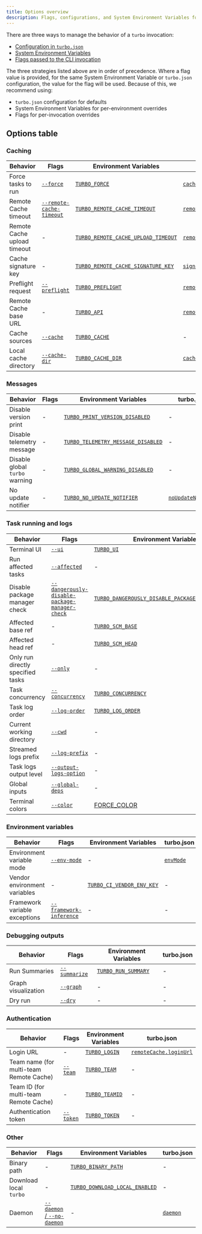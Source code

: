 ```yaml
---
title: Options overview
description: Flags, configurations, and System Environment Variables for Turborepo
---
```


There are three ways to manage the behavior of a `turbo` invocation:

- [Configuration in `turbo.json`](/docs/reference/configuration)
- [System Environment Variables](/docs/reference/system-environment-variables)
- [Flags passed to the CLI invocation](/docs/reference/run)

The three strategies listed above are in order of precedence. Where a flag value is provided, for the same System Environment Variable or `turbo.json` configuration, the value for the flag will be used. Because of this, we recommend using:

- `turbo.json` configuration for defaults
- System Environment Variables for per-environment overrides
- Flags for per-invocation overrides

## Options table

### Caching

<div className="options-cheat-sheet-table">

| Behavior                    | Flags                                                             | Environment Variables                                                                                                 | turbo.json                                                                 |
| --------------------------- | ----------------------------------------------------------------- | --------------------------------------------------------------------------------------------------------------------- | -------------------------------------------------------------------------- |
| Force tasks to run          | [`--force`](/docs/reference/run#--force)                          | [`TURBO_FORCE`](/docs/reference/system-environment-variables#turbo_force)                                             | [`cache`](/docs/reference/configuration#cache)                             |
| Remote Cache timeout        | [`--remote-cache-timeout`](/docs/reference/configuration#timeout) | [`TURBO_REMOTE_CACHE_TIMEOUT`](/docs/reference/system-environment-variables#turbo_remote_cache_timeout)               | [`remoteCache.timeout`](/docs/reference/configuration#timeout)             |
| Remote Cache upload timeout | -                                                                 | [`TURBO_REMOTE_CACHE_UPLOAD_TIMEOUT`](/docs/reference/system-environment-variables#turbo_remote_cache_upload_timeout) | [`remoteCache.uploadTimeout`](/docs/reference/configuration#uploadtimeout) |
| Cache signature key         | -                                                                 | [`TURBO_REMOTE_CACHE_SIGNATURE_KEY`](/docs/reference/system-environment-variables#turbo_remote_cache_signature_key)   | [`signature`](/docs/reference/configuration#signature)                     |
| Preflight request           | [`--preflight`](/docs/reference/run#--preflight)                  | [`TURBO_PREFLIGHT`](/docs/reference/system-environment-variables#turbo_preflight)                                     | [`remoteCache.preflight`](/docs/reference/configuration#preflight)         |
| Remote Cache base URL       | -                                                                 | [`TURBO_API`](/docs/reference/system-environment-variables#turbo_api)                                                 | [`remoteCache.apiUrl`](/docs/reference/configuration#remote-caching)       |
| Cache sources               | [`--cache`](/docs/reference/run#--cache-options)                  | [`TURBO_CACHE`](/docs/reference/system-environment-variables#turbo_cache)                                             | -                                                                          |
| Local cache directory       | [`--cache-dir`](/docs/reference/run#--cache-dir-path)             | [`TURBO_CACHE_DIR`](/docs/reference/system-environment-variables#turbo_cache_dir)                                     | [`cacheDir`](/docs/reference/configuration#cachedir)                       |

</div>

### Messages

<div className="options-cheat-sheet-table">

| Behavior                       | Flags | Environment Variables                                                                                               | turbo.json                                                                                |
| ------------------------------ | ----- | ------------------------------------------------------------------------------------------------------------------- | ----------------------------------------------------------------------------------------- |
| Disable version print          | -     | [`TURBO_PRINT_VERSION_DISABLED`](/docs/reference/system-environment-variables#turbo_print_version_disabled)         | -                                                                                         |
| Disable telemetry message      | -     | [`TURBO_TELEMETRY_MESSAGE_DISABLED`](/docs/reference/system-environment-variables#turbo_telemetry_message_disabled) | -                                                                                         |
| Disable global `turbo` warning | -     | [`TURBO_GLOBAL_WARNING_DISABLED`](/docs/reference/system-environment-variables#turbo_global_warning_disabled)       | -                                                                                         |
| No update notifier             | -     | [`TURBO_NO_UPDATE_NOTIFIER`](/docs/reference/system-environment-variables#turbo_no_update_notifier)                 | [`noUpdateNotifier`](https://turborepo.com/docs/reference/configuration#noupdatenotifier) |

</div>

### Task running and logs

<div className="options-cheat-sheet-table">

| Behavior                          | Flags                                                                                                            | Environment Variables                                                                                                                             | turbo.json                                                                                                     |
| --------------------------------- | ---------------------------------------------------------------------------------------------------------------- | ------------------------------------------------------------------------------------------------------------------------------------------------- | -------------------------------------------------------------------------------------------------------------- |
| Terminal UI                       | [`--ui`](/docs/reference/run#--ui)                                                                               | [`TURBO_UI`](/docs/reference/system-environment-variables#turbo_ui)                                                                               | [`ui`](/docs/reference/configuration#ui)                                                                       |
| Run affected tasks                | [`--affected`](/docs/reference/run#--affected)                                                                   | -                                                                                                                                                 | -                                                                                                              |
| Disable package manager check     | [`--dangerously-disable-package-manager-check`](/docs/reference/run#--dangerously-disable-package-manager-check) | [`TURBO_DANGEROUSLY_DISABLE_PACKAGE_MANAGER_CHECK`](/docs/reference/system-environment-variables#turbo_dangerously_disable_package_manager_check) | [`dangerouslyDisablePackageManagerCheck`](/docs/reference/configuration#dangerouslydisablepackagemanagercheck) |
| Affected base ref                 | -                                                                                                                | [`TURBO_SCM_BASE`](/docs/reference/system-environment-variables#turbo_scm_base)                                                                   | -                                                                                                              |
| Affected head ref                 | -                                                                                                                | [`TURBO_SCM_HEAD`](/docs/reference/system-environment-variables#turbo_scm_head)                                                                   | -                                                                                                              |
| Only run directly specified tasks | [`--only`](/docs/reference/run#--only)                                                                           | -                                                                                                                                                 | -                                                                                                              |
| Task concurrency                  | [`--concurrency`](/docs/reference/run#--concurrency-number--percentage)                                          | [`TURBO_CONCURRENCY`](/docs/reference/system-environment-variables#turbo_concurrency)                                                             | -                                                                                                              |
| Task log order                    | [`--log-order`](/docs/reference/run#--log-order-option)                                                          | [`TURBO_LOG_ORDER`](/docs/reference/system-environment-variables#turbo_log_order)                                                                 | -                                                                                                              |
| Current working directory         | [`--cwd`](/docs/reference/run#--cwd-path)                                                                        | -                                                                                                                                                 | -                                                                                                              |
| Streamed logs prefix              | [`--log-prefix`](/docs/reference/run#--log-prefix-option)                                                        | -                                                                                                                                                 | -                                                                                                              |
| Task logs output level            | [`--output-logs-option`](/docs/reference/run#--output-logs-option)                                               | -                                                                                                                                                 | [`outputLogs`](/docs/reference/configuration#outputlogs)                                                       |
| Global inputs                     | [`--global-deps`](/docs/reference/run#--global-deps-file-glob)                                                   | -                                                                                                                                                 | [`globalDependencies`](/docs/reference/configuration#globaldependencies)                                       |
| Terminal colors                   | [`--color`](/docs/reference#--color)                                                                             | [FORCE_COLOR](/docs/reference/system-environment-variables#force_color)                                                                           | -                                                                                                              |

</div>

### Environment variables

<div className="options-cheat-sheet-table">

| Behavior                      | Flags                                                                | Environment Variables                                                                             | turbo.json                                         |
| ----------------------------- | -------------------------------------------------------------------- | ------------------------------------------------------------------------------------------------- | -------------------------------------------------- |
| Environment variable mode     | [`--env-mode`](/docs/reference/run#--env-mode-option)                | -                                                                                                 | [`envMode`](/docs/reference/configuration#envmode) |
| Vendor environment variables  | -                                                                    | [`TURBO_CI_VENDOR_ENV_KEY`](/docs/reference/system-environment-variables#turbo_ci_vendor_env_key) | -                                                  |
| Framework variable exceptions | [`--framework-inference`](/docs/reference/run#--framework-inference) | -                                                                                                 | -                                                  |

</div>

### Debugging outputs

<div className="options-cheat-sheet-table">

| Behavior            | Flags                                              | Environment Variables                                                                 | turbo.json |
| ------------------- | -------------------------------------------------- | ------------------------------------------------------------------------------------- | ---------- |
| Run Summaries       | [`--summarize`](/docs/reference/run#--summarize)   | [`TURBO_RUN_SUMMARY`](/docs/reference/system-environment-variables#turbo_run_summary) | -          |
| Graph visualization | [`--graph`](/docs/reference/run#--graph-file-name) | -                                                                                     | -          |
| Dry run             | [`--dry`](/docs/reference/run#--dry----dry-run)    | -                                                                                     | -          |

</div>

### Authentication

<div className="options-cheat-sheet-table">

| Behavior                                | Flags                                    | Environment Variables                                                       | turbo.json                                                       |
| --------------------------------------- | ---------------------------------------- | --------------------------------------------------------------------------- | ---------------------------------------------------------------- |
| Login URL                               | -                                        | [`TURBO_LOGIN`](/docs/reference/system-environment-variables#turbo_login)   | [`remoteCache.loginUrl`](/docs/reference/configuration#loginurl) |
| Team name (for multi-team Remote Cache) | [`--team`](/docs/reference/run#--team)   | [`TURBO_TEAM`](/docs/reference/system-environment-variables#turbo_team)     | -                                                                |
| Team ID (for multi-team Remote Cache)   | -                                        | [`TURBO_TEAMID`](/docs/reference/system-environment-variables#turbo_teamid) | -                                                                |
| Authentication token                    | [`--token`](/docs/reference/run#--token) | [`TURBO_TOKEN`](/docs/reference/system-environment-variables#turbo_token)   | -                                                                |

</div>

### Other

<div className="options-cheat-sheet-table">

| Behavior               | Flags                                                                      | Environment Variables                                                                                       | turbo.json                                       |
| ---------------------- | -------------------------------------------------------------------------- | ----------------------------------------------------------------------------------------------------------- | ------------------------------------------------ |
| Binary path            | -                                                                          | [`TURBO_BINARY_PATH`](/docs/reference/system-environment-variables#turbo_binary_path)                       | -                                                |
| Download local `turbo` | -                                                                          | [`TURBO_DOWNLOAD_LOCAL_ENABLED`](/docs/reference/system-environment-variables#turbo_download_local_enabled) | -                                                |
| Daemon                 | [`--daemon` / `--no-daemon`](/docs/reference/run#--daemon-and---no-daemon) | -                                                                                                           | [`daemon`](/docs/reference/configuration#daemon) |

</div>
